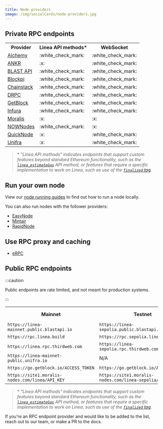 ```yaml
---
title: Node providers
image: /img/socialCards/node-providers.jpg
---
```


## Private RPC endpoints

<table>
  <tr>
    <th>Provider</th>
    <th>Linea API methods*</th>
    <th>WebSocket</th>
  </tr>
  <tr>
    <td><a href="https://www.alchemy.com/">Alchemy</a></td>
    <td>:white_check_mark:</td>
    <td>:white_check_mark:</td>
  </tr>
  <tr>
    <td><a href="https://www.ankr.com/rpc/">ANKR</a></td>
    <td>:x:</td>
    <td>:white_check_mark:</td>
  </tr>
  <tr>
    <td><a href="https://blastapi.io/">BLAST API</a></td>
    <td>:white_check_mark:</td>
    <td>:white_check_mark:</td>
  </tr>
  <tr>
    <td><a href="https://blockpi.io/">Blockpi</a></td>
    <td>:white_check_mark:</td>
    <td>:white_check_mark:</td>
  </tr>
  <tr>
    <td><a href="https://chainstack.com/">Chainstack</a></td>
    <td>:white_check_mark:</td>
    <td>:white_check_mark:</td>
  </tr>
  <tr>
    <td><a href="https://drpc.org/">DRPC</a></td>
    <td>:white_check_mark:</td>
    <td>:white_check_mark:</td>
  </tr>
  <tr>
    <td><a href="https://getblock.io/">GetBlock</a></td>
    <td>:white_check_mark:</td>
    <td>:white_check_mark:</td>
  </tr>
  <tr>
    <td><a href="https://www.infura.io/">Infura</a></td>
    <td>:white_check_mark:</td>
    <td>:white_check_mark:</td>
  </tr>
  <tr>
    <td><a href="https://moralis.io/nodes/">Moralis</a></td>
    <td>:x:</td>
    <td>:x:</td>
  </tr>
  <tr>
    <td><a href="https://nownodes.io/nodes">NOWNodes</a></td>
    <td>:white_check_mark:</td>
    <td>:x:</td>
  </tr>
  <tr>
    <td><a href="https://www.quicknode.com">QuickNode</a></td>
    <td>:x:</td>
    <td>:white_check_mark:</td>
  </tr>
  <tr>
    <td><a href="https://unifra.io/">Unifra</a></td>
    <td>:x:</td>
    <td>:white_check_mark:</td>
  </tr>
</table>

> \* _"Linea API methods" indicates endpoints that support custom features beyond standard
> Ethereum functionality, such as the [`linea_estimateGas`](../../../api/reference/linea-estimategas.mdx) 
> API method, or features that require a specific implementation to work on Linea, such as use of
> the [`finalized` tag](../../how-to/finalized-block.mdx)._

## Run your own node

View our [node running guides](../../how-to/run-a-node/index.mdx) to find out how to run a node locally. 

You can also run nodes with the follower providers:
- [EasyNode](https://app.easy-node.xyz/)
- [Mintair](https://mintair.xyz/)
- [RapidNode](https://rapidnode.xyz)

## Use RPC proxy and caching

- [eRPC](./erpc.mdx)

## Public RPC endpoints

:::caution

Public endpoints are rate limited, and not meant for production systems.

:::

<table>
  <tr>
    <th>Mainnet</th>
    <th>Testnet</th>
    <th>Linea API methods*</th>
    <th>Websocket</th>
  </tr>
  <tr>
    <td>
      <code>https://linea-mainnet.public.blastapi.io</code>
    </td>
    <td>
      <code>https://linea-sepolia.public.blastapi.io</code>
    </td>
    <td>:white_check_mark:</td>
    <td>:white_check_mark:</td>
  </tr>
  <tr>
    <td>
      <code>https://rpc.linea.build</code>
    </td>
    <td>
      <code>https://rpc.sepolia.linea.build</code>
    </td>
    <td>:white_check_mark:</td>
    <td>:x:</td>
  </tr>
  <tr>
    <td>
      <code>https://linea.rpc.thirdweb.com</code>
    </td>
    <td>
      <code>https://linea-sepolia.rpc.thirdweb.com</code>
    </td>
    <td>:x:</td>
    <td>:x:</td>
  </tr>
  <tr>
    <td>
      <code>https://linea-mainnet-public.unifra.io</code>
    </td>
    <td>N/A</td>
    <td>:x:</td>
    <td>:x:</td>
  </tr>
  <tr>
    <td>
      <code>https://go.getblock.io/ACCESS_TOKEN</code>
    </td>
    <td>
      <code>https://go.getblock.io/ACCESS_TOKEN</code>
    </td>
    <td>:x:</td>
    <td>:white_check_mark:</td>
  </tr>
  <tr>
    <td>
      <code>https://site1.moralis-nodes.com/linea/API_KEY</code>
    </td>
    <td>
      <code>https://site1.moralis-nodes.com/linea-sepolia/API_KEY</code>
    </td>
    <td>:x:</td>
    <td>:x:</td>
  </tr>
</table>

> \* _"Linea API methods" indicates endpoints that support custom features beyond standard
> Ethereum functionality, such as the [`linea_estimateGas`](../../../api/reference/linea-estimategas.mdx) 
> API method, or features that require a specific implementation to work on Linea, such as use of
> the [`finalized` tag](../../how-to/finalized-block.mdx)._

If you're an RPC endpoint provider and would like to be added to the list, reach
out to our team, or make a PR to the docs.
